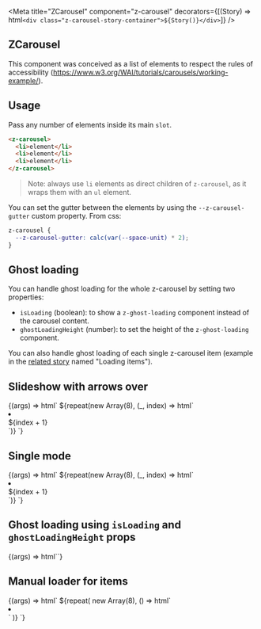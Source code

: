 

<Meta
  title="ZCarousel"
  component="z-carousel"
  decorators={[(Story) => html`<div class="z-carousel-story-container">${Story()}</div>`]}
/>

## ZCarousel

This component was conceived as a list of elements to respect the rules of accessibility (https://www.w3.org/WAI/tutorials/carousels/working-example/).

## Usage

Pass any number of elements inside its main `slot`.

```html
<z-carousel>
  <li>element</li>
  <li>element</li>
  <li>element</li>
</z-carousel>
```

> Note: always use `li` elements as direct children of `z-carousel`, as it wraps them with an `ul` element.

You can set the gutter between the elements by using the `--z-carousel-gutter` custom property.
From css:

```css
z-carousel {
  --z-carousel-gutter: calc(var(--space-unit) * 2);
}
```

## Ghost loading

You can handle ghost loading for the whole z-carousel by setting two properties:

- `isLoading` (boolean): to show a `z-ghost-loading` component instead of the carousel content.
- `ghostLoadingHeight` (number): to set the height of the `z-ghost-loading` component.

You can also handle ghost loading of each single z-carousel item (example in the [related story](#manual-loader-for-items) named "Loading items").

## Slideshow with arrows over

<Canvas>
  <Story
    name="Slideshow with arrows over"
    args={{
      "label": "",
      "--z-carousel-gutter": "var(--space-unit)",
      "infinite": false,
      "fixedArrows": true,
    }}
  >
    {(args) => html`<z-carousel
      label=${args.label}
      .arrowsPosition=${CarouselArrowsPosition.OVER}
      .infinite=${args.infinite}
      .fixedArrows=${args.fixedArrows}
      style="--z-carousel-gutter: ${args["--z-carousel-gutter"]}"
    >
      ${repeat(new Array(8), (_, index) => html`<li><div class="carousel-box">${index + 1}</div></li>`)}
    </z-carousel>`}
  </Story>
</Canvas>

## Single mode

<Canvas>
  <Story
    name="Single mode"
    parameters={{
      layout: "centered",
    }}
    argTypes={{
      arrowsPosition: {
        control: {
          type: "inline-radio",
        },
        options: Object.values(CarouselArrowsPosition),
      },
      progressMode: {
        control: {
          type: "inline-radio",
        },
        options: Object.values(CarouselProgressMode),
      },
    }}
    args={{
      label: "Carousel title",
      progressMode: CarouselProgressMode.DOTS,
      arrowsPosition: CarouselArrowsPosition.BOTTOM,
      infinite: false,
      fixedArrows: true,
    }}
  >
    {(args) => html`<z-carousel
      label=${args.label}
      .single=${true}
      .progressMode=${args.progressMode}
      .arrowsPosition=${args.arrowsPosition}
      .infinite=${args.infinite}
      .fixedArrows=${args.fixedArrows}
    >
      ${repeat(new Array(8), (_, index) => html`<li><div class="carousel-box">${index + 1}</div></li>`)}
    </z-carousel>`}
  </Story>
</Canvas>

## Ghost loading using `isLoading` and `ghostLoadingHeight` props

<Canvas>
  <Story
    name="Ghost loading"
    args={{
      label: "Carousel title",
      ghostLoadingHeight: 265,
    }}
    parameters={{
      controls: {exclude: ["infinite"]},
    }}
  >
    {(args) => html`<z-carousel
      label=${args.label}
      .isLoading=${true}
      .ghostLoadingHeight=${args.ghostLoadingHeight}
    ></z-carousel>`}
  </Story>
</Canvas>

## Manual loader for items

<Canvas>
  <Story
    name="Loading items"
    args={{
      "label": "Carousel title",
      "--z-carousel-gutter": "8px",
    }}
    parameters={{
      controls: {exclude: ["infinite"]},
    }}
  >
    {(args) => html`<z-carousel
      label=${args.label}
      .infinite=${args.infinite}
      style="--z-carousel-gutter: ${args["--z-carousel-gutter"]}"
    >
      ${repeat(
        new Array(8),
        () => html`<li>
          <div class="carousel-box-loading">
            <z-ghost-loading></z-ghost-loading>
          </div>
        </li>`
      )}
    </z-carousel>`}
  </Story>
</Canvas>

<ArgsTable of="z-carousel" />
